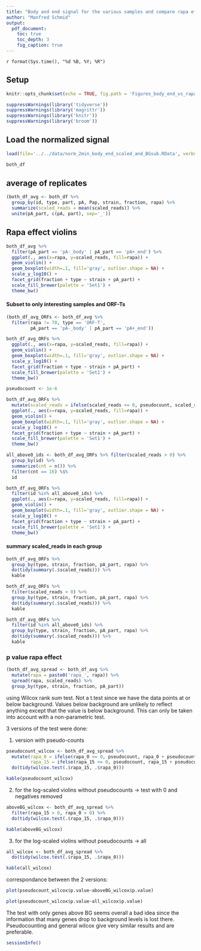 ```yaml
---
title: "Body and end signal for the various samples and compare rapa effect"
author: "Manfred Schmid"
output: 
  pdf_document:
    toc: true 
    toc_depth: 3
    fig_caption: true
---
```


`r format(Sys.time(), "%d %B, %Y; %R")`

## Setup
```r
knitr::opts_chunk$set(echo = TRUE, fig.path = 'Figures_body_end_vs_rapa_v2/', dev='pdf')
```

```r
suppressWarnings(library('tidyverse'))
suppressWarnings(library('magrittr'))
suppressWarnings(library('knitr'))
suppressWarnings(library('broom'))
```


## Load the normalized signal

```r
load(file='../../data/norm_2min_body_end_scaled_and_BGsub.RData', verbose=TRUE)

both_df
```


## average of replicates


```r
(both_df_avg <- both_df %>%
  group_by(id, type, part, pA, Pap, strain, fraction, rapa) %>%
  summarize(scaled_reads = mean(scaled_reads)) %>%
  unite(pA_part, c(pA, part), sep='_'))
```




## Rapa effect violins

```r
both_df_avg %>%
  filter(pA_part == 'pA-_body' | pA_part == 'pA+_end') %>%
  ggplot(., aes(x=rapa, y=scaled_reads, fill=rapa)) +
  geom_violin() +
  geom_boxplot(width=.1, fill='gray', outlier.shape = NA) +
  scale_y_log10() +
  facet_grid(fraction + type ~ strain + pA_part) +
  scale_fill_brewer(palette = 'Set1') +
  theme_bw()
```


#### Subset to only interesting samples and ORF-Ts
```r
(both_df_avg_ORFs <- both_df_avg %>%
  filter(rapa != 70, type == 'ORF-T',
         pA_part == 'pA-_body' | pA_part == 'pA+_end'))
```

```r
both_df_avg_ORFs %>%
  ggplot(., aes(x=rapa, y=scaled_reads, fill=rapa)) +
  geom_violin() +
  geom_boxplot(width=.1, fill='gray', outlier.shape = NA) +
  scale_y_log10() +
  facet_grid(fraction + type ~ strain + pA_part) +
  scale_fill_brewer(palette = 'Set1') +
  theme_bw()
```


```r
pseudocount <- 1e-6

both_df_avg_ORFs %>%
  mutate(scaled_reads = ifelse(scaled_reads <= 0, pseudocount, scaled_reads + pseudocount)) %>%
  ggplot(., aes(x=rapa, y=scaled_reads, fill=rapa)) +
  geom_violin() +
  geom_boxplot(width=.1, fill='gray', outlier.shape = NA) +
  scale_y_log10() +
  facet_grid(fraction + type ~ strain + pA_part) +
  scale_fill_brewer(palette = 'Set1') +
  theme_bw()
```



```r
all_above0_ids <- both_df_avg_ORFs %>% filter(scaled_reads > 0) %>%
  group_by(id) %>%
  summarize(cnt = n()) %>%
  filter(cnt == 16) %$%
  id

both_df_avg_ORFs %>%
  filter(id %in% all_above0_ids) %>%
  ggplot(., aes(x=rapa, y=scaled_reads, fill=rapa)) +
  geom_violin() +
  geom_boxplot(width=.1, fill='gray', outlier.shape = NA) +
  scale_y_log10() +
  facet_grid(fraction + type ~ strain + pA_part) +
  scale_fill_brewer(palette = 'Set1') +
  theme_bw()
```


#### summary scaled_reads in each group

```r
both_df_avg_ORFs %>%
  group_by(type, strain, fraction, pA_part, rapa) %>%
  do(tidy(summary(.$scaled_reads))) %>%
  kable
```

```r
both_df_avg_ORFs %>%
  filter(scaled_reads > 0) %>%
  group_by(type, strain, fraction, pA_part, rapa) %>%
  do(tidy(summary(.$scaled_reads))) %>%
  kable
```

```r
both_df_avg_ORFs %>%
  filter(id %in% all_above0_ids) %>%
  group_by(type, strain, fraction, pA_part, rapa) %>%
  do(tidy(summary(.$scaled_reads))) %>%
  kable
```


### p value rapa effect

```r
(both_df_avg_spread <- both_df_avg %>%
  mutate(rapa = paste0('rapa_', rapa)) %>%
  spread(rapa, scaled_reads) %>%
  group_by(type, strain, fraction, pA_part))
```


using Wilcox rank sum test. Not a t.test since we have the data points at or below background. Values below background are unlikely to reflect anything except that the value is below background. This can only be taken into account with a non-parametric test.  


3 versions of the test were done:  

1. version with pseudo-counts
```r
pseudocount_wilcox <- both_df_avg_spread %>%
  mutate(rapa_0 = ifelse(rapa_0 <= 0, pseudocount, rapa_0 + pseudocount),
         rapa_15 = ifelse(rapa_15 <= 0, pseudocount, rapa_15 + pseudocount)) %>%
  do(tidy(wilcox.test(.$rapa_15, .$rapa_0))) 

kable(pseudocount_wilcox)
```

2.  for the log-scaled violins without pseudocounts -> test with 0 and negatives removed
```r
aboveBG_wilcox <- both_df_avg_spread %>%
  filter(rapa_15 > 0, rapa_0 > 0) %>%
  do(tidy(wilcox.test(.$rapa_15, .$rapa_0))) 

kable(aboveBG_wilcox)
```

3.  for the log-scaled violins without pseudocounts -> all
```r
all_wilcox <- both_df_avg_spread %>%
  do(tidy(wilcox.test(.$rapa_15, .$rapa_0))) 

kable(all_wilcox)
```

correspondance between the 2 versions:
```r
plot(pseudocount_wilcox$p.value~aboveBG_wilcox$p.value)
```

```r
plot(pseudocount_wilcox$p.value~all_wilcox$p.value)
```


The test with only genes above BG seems overall a bad idea since the information that many genes drop to background levels is lost there. Pseudocounting and general wilcox give very similar results and are preferable.


```r
sessionInfo()
```



